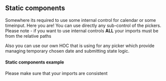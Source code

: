 
<PageMeta title="Static componentes" />

## Static components

Somewhere its required to use some internal control for calendar or some timeinput. Here you
are! You can use directly any sub-control of the pickers. Please note - if you want to use
internal controls **ALL** your imports must be from the relative paths

Also you can use our own HOC that is using for any picker which provide managing temporary
chosen date and submitting state logic.

#### Static components example
Please make sure that your imports are consistent

<Example source={StaticComponents} />
